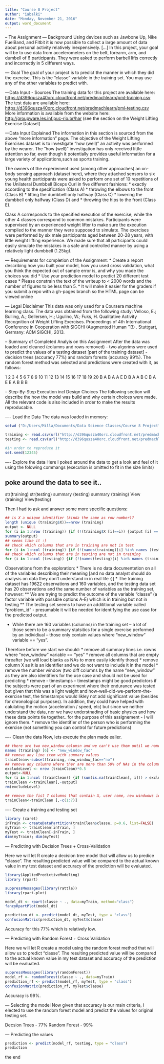```yaml
---
title: "Course 8 Project"
author: "iabalki"
date: "Monday, November 21, 2016"
output: word_document
---
```


-- The Assignment
--- Background
Using devices such as Jawbone Up, Nike FuelBand, and Fitbit it is now possible to collect a large amount of data about personal activity relatively inexpensively. [...] In this project, your goal will be to use data from accelerometers on the belt, forearm, arm, and dumbell of 6 participants. They were asked to perform barbell lifts correctly and incorrectly in 5 different ways.

--- Goal
The goal of your project is to predict the manner in which they did the exercise. This is the "classe" variable in the training set. You may use any of the other variables to predict with.


---Data Input - Sources
The training data for this project are available here:
<https://d396qusza40orc.cloudfront.net/predmachlearn/pml-training.csv>
The test data are available here:
<https://d396qusza40orc.cloudfront.net/predmachlearn/pml-testing.csv>
More information is available from the website here: 
<http://groupware.les.inf.puc-rio.br/har> (see the section on the Weight Lifting Exercise Dataset)

---Data Input Explained 
The information in this section is sourced from the above "more information" page.
The objective of the Weight Lifting Exercises dataset is to investigate "how (well)" an activity was performed by the wearer. The "how (well)" investigation has only received little attention so far, even though it potentially provides useful information for a large variety of applications,such as sports training.

The owners of the experiement used (among other approaches) an on-body sensing approach (dataset here), where they attached sensors to six young health participants were asked to perform one set of 10 repetitions of the Unilateral Dumbbell Biceps Curl in five different fashions:
* exactly according to the specification (Class A)
* throwing the elbows to the front (Class B)
* lifting the dumbbell only halfway (Class C)
* lowering the dumbbell only halfway (Class D) and
* throwing the hips to the front (Class E).

Class A corresponds to the specified execution of the exercise, while the other 4 classes correspond to common mistakes. Participants were supervised by an experienced weight lifter to make sure the execution complied to the manner they were supposed to simulate. The exercises were performed by six male participants aged between 20-28 years, with little weight lifting experience. We made sure that all participants could easily simulate the mistakes in a safe and controlled manner by using a relatively light dumbbell (1.25kg).

--- Requirements for completion of the Assignment:
* Create a report describing how you built your model, how you used cross validation, what you think the expected out of sample error is, and why you made the choices you did
* Use your prediction model to predict 20 different test cases
* Please constrain the text of the writeup to < 2000 words and the number of figures to be less than 5. 
* It will make it easier for the graders if you submit a repo with a gh-pages branch so the HTML page can be viewed online 

--- Legal Disclaimer
This data was only used for a Coursera machine learning class. 
The data was obtained from the following study: Velloso, E.; Bulling, A.; Gellersen, H.; Ugulino, W.; Fuks, H. Qualitative Activity Recognition of Weight Lifting Exercises. Proceedings of 4th International Conference in Cooperation with SIGCHI (Augmented Human '13) . Stuttgart, Germany: ACM SIGCHI, 2013.


-- Summary of Completed Analyis on this Assignment
After the data was loaded and cleaned (columns and rows removed) - two algorims were used to predict the values of a testing dataset [part of the training dataset] - decision trees (accuracy 77%) and random forests (accuracy 99%). The random forest method was selected and predictions were created with it, as follows:

1  2  3  4  5  6  7  8  9 10 11 12 13 14 15 16 17 18 19 20 
 B  A  B  A  A  E  D  B  A  A  B  C  B  A  E  E  A  B  B  B


-- Step-By-Step Execution incl Design Choices
The following section will describe the how the model was build and why certain choices were made. All the relevant code is also included in order to make the results reproducable.

---- Load the Data 
The data was loaded in memory:

```r
setwd ("D:/Users/Milla/Documents/Data Science Classes/Course 8 Project")

training <- read.csv(url("http://d396qusza40orc.cloudfront.net/predmachlearn/pml-training.csv"), na.strings=c("NA","#DIV/0!",""))
testing <- read.csv(url("http://d396qusza40orc.cloudfront.net/predmachlearn/pml-testing.csv"), na.strings=c("NA","#DIV/0!",""))

#in order to reproduce it
set.seed(12345)

```

---- Explore the data 
Here I poked around the data to get a look and feel of it using the folowing commangs (execution is omitted to fit in the size limits)

## poke around the data to see it..
str(training)
str(testing)
summary (testing)
summary (training)
View (training)
View(testing)

Then I had to ask and answer some more specific questions:
```r

## is X a unique identifier (kinda the same as row number)?
length (unique (training$X))==nrow (training)
output <- NULL
for (i in 1:nrow (training)) {if (!(training$X [i]==i)) {output [i] == FALSE} else {output [i] = TRUE}}
summary(output)   
## seems like it :)
## check which columns that are in training are not in test
for (i in 1:ncol (training)) {if (!(names(training)[i] %in% names (testing))) {print(names(training)[i])}}
## check which columns that are in testing are not in training
for (i in 1:ncol (testing)) {if (!(names(testing)[i] %in% names (training))) {print(names(testing)[i])}}

```

Observations from the exploration:
* There is no data documentetion on all of the variables describing their meaning [and no data analyst should do analysis on data they don't understand in in real life :)]
* The training dataset has 19622 observations and 160 variables, and the testing data set has 20 observations and the same number of variables as the training set, however:
** We are trying to predict the outcome of the variable "classe" (a factor variable with possible options A-E) which is in training but not in testing
** The testing set seems to have an addititional variable called "problem_id" - presumable it will be needed for identifying the use case for the predicted output.

* While there are 160 variables (columns) in the training set -- a lot of those seem to be a summary statsitics for a single exercise performed by an individiual -- those only contain values where "new_window" variable == "yes".

Therefore before we start we should:
* remove all summary lines i.e. rowns where "new_window" variable == "yes"
* remove all columns that are empty threafter (we will load blanks as NAs to more easily identify those)
* remove column X as it is an identifier and we do not want to include it in the model
* remove the number window (two diff columns by the name "new_window" as they are also identifiers for the use case and should not be used for predicting
* remove - timestamps -- timestamps might be good predictors if the subjects were part of an experiment where their endurance was tested but given that this was a light weight and how-well-did-we-perform-the-exercise test, the timestamps would likley not add significant value (besides for chronological purposes). In addition, they could have helped with calulating the motion (acceleration / speed, etc) but since we neither understand the data, nor we have understnading of basic physics and how these data points tie together.. for the purpose of this assignement - I will ignore them.
* remove the identifier of the person who is performing the exercise (not something you can control for future predictions)

---- Clean the data
Now, lets execute the plan made ealier.

```r
## there are two new_window columsn and we can't use them until we name them differntly
names (training) [6] <- "new_window_fac" 
## remove any line item with summary values
trainClean<-subset(training, new_window_fac=="no")
## remove any columns where ther are more than 50% of NAs in the column (likley to be poor predictor)
excludeLevel <- nrow (trainClean)*0.5
output<-NULL
for (i in 1:ncol (trainClean)) {if (sum(is.na(trainClean[, i])) > excludeLevel) {output <-c(output,i)}}
trainClean <-trainClean[,-output]
rm(excludeLevel)

## remove the fist 7 columns that contain X, user name, new windwows id and the timestamps - see reasoning in the observations in previous section
trainClean<-trainClean [,-c(1:7)]

```

---- Create a training and testing set 

```r
library (caret)
inTrain <- createDataPartition(trainClean$classe, p=0.6, list=FALSE)
myTrain <- trainClean[inTrain, ]
myTest <- trainClean[-inTrain, ]
dim(myTrain); dim(myTest)

```


--- Predicting with Decision Trees + Cross-Validation

Here we will let R create a decision tree model that will allow us to predice "classe". The resulting predicted value will be compared to the actual known value in my test dataset and accuracy of the prediction will be evaluated.


```r
library(AppliedPredictiveModeling)
library (rpart)

suppressMessages(library(rattle))
library(rpart.plot)

model_dt <- rpart(classe ~ ., data=myTrain, method="class")
fancyRpartPlot(model_dt)

prediction_dt <- predict(model_dt, myTest, type = "class")
confusionMatrix(prediction_dt, myTest$classe)
```

Accuracy for this 77% which is relatively low.

--- Predicting with Random Forest + Cross Validation

Here we will let R create a model using the random forest method that will allow us to predict "classe". The resulting predicted value will be compared to the actual known value in my test dataset and accuracy of the prediction will be evaluated.

```r
suppressMessages(library(randomForest))
model_rf <- randomForest(classe ~ ., data=myTrain)
prediction_rf <- predict(model_rf, myTest, type = "class")
confusionMatrix(prediction_rf, myTest$classe)

```
Accuracy is 99%.

--- Selecting the model
Now given that accuracy is our main criteria, I elected to use the random forest model and predict the values for original testing set.

Decsion Trees - 77%
Random Forest - 99%

--- Predicting the values

```r
prediction <- predict(model_rf, testing, type = "class")
prediction

```

the end
